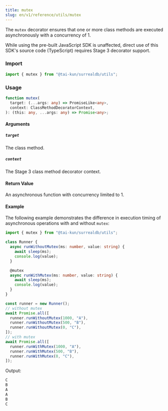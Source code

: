 ```yaml
---
title: mutex
slug: en/v1/reference/utils/mutex
---
```



The `mutex` decorator ensures that one or more class methods are executed asynchronously with a concurrency of 1.

<Aside type="caution">
  While using the pre-built JavaScript SDK is unaffected, direct use of this SDK's source code (TypeScript) requires Stage 3 decorator support.
</Aside>

### Import

```ts
import { mutex } from "@tai-kun/surrealdb/utils";
```

### Usage

```ts
function mutex(
  target: (...args: any) => PromiseLike<any>,
  context: ClassMethodDecoratorContext,
): (this: any, ...args: any) => Promise<any>;
```

#### Arguments

##### `target`

The class method.

##### `context`

The Stage 3 class method decorator context.

#### Return Value

An asynchronous function with concurrency limited to 1.

#### Example

The following example demonstrates the difference in execution timing of asynchronous operations with and without `mutex`:

```ts
import { mutex } from "@tai-kun/surrealdb/utils";

class Runner {
  async runWithoutMutex(ms: number, value: string) {
    await sleep(ms);
    console.log(value);
  }

  @mutex
  async runWithMutex(ms: number, value: string) {
    await sleep(ms);
    console.log(value);
  }
}

const runner = new Runner();
// without mutex
await Promise.all([
  runner.runWithoutMutex(1000, "A"),
  runner.runWithoutMutex(500, "B"),
  runner.runWithoutMutex(0, "C"),
]);
// with mutex
await Promise.all([
  runner.runWithMutex(1000, "A"),
  runner.runWithMutex(500, "B"),
  runner.runWithMutex(0, "C"),
]);
```

Output:

```js
C
B
A
A
B
C
```
